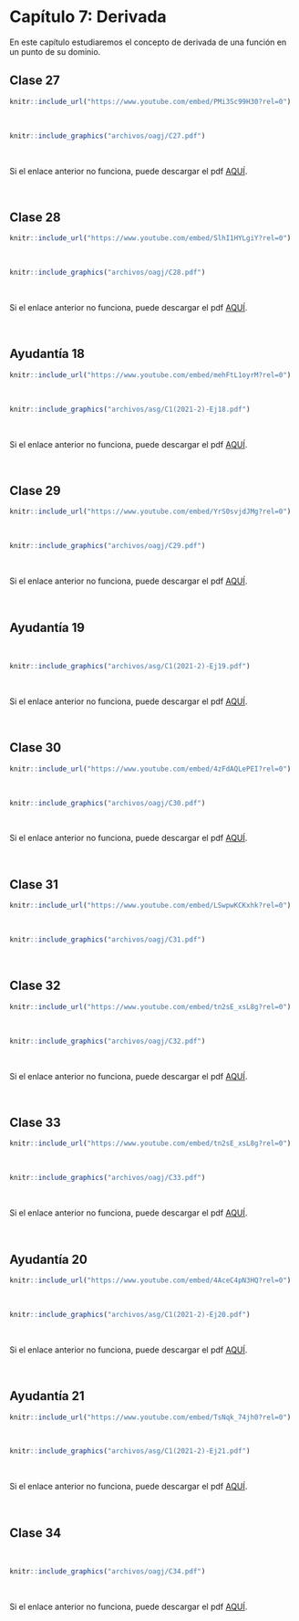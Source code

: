 
# Capítulo 7: Derivada {-}

En este capítulo estudiaremos el concepto de derivada de una función en un punto de su dominio.


## Clase 27  

<!--Aquí aparecerán tanto el video como las notas de dicha clase.-->
```r
knitr::include_url("https://www.youtube.com/embed/PMi3Sc99H30?rel=0")
```

</br> <!--Esto se pone para que se genere un espacio en blanco en la salida html-->


```r
knitr::include_graphics("archivos/oagj/C27.pdf")
```

<br/>

Si el enlace anterior no funciona, puede descargar el pdf [AQUÍ](archivos/oagj/C27.pdf).


<br/>

## Clase 28  

<!--Aquí aparecerán tanto el video como las notas de dicha clase.-->
```r
knitr::include_url("https://www.youtube.com/embed/SlhI1HYLgiY?rel=0")
```

</br> <!--Esto se pone para que se genere un espacio en blanco en la salida html-->


```r
knitr::include_graphics("archivos/oagj/C28.pdf")
```

<br/>

Si el enlace anterior no funciona, puede descargar el pdf [AQUÍ](archivos/oagj/C28.pdf).


<br/>

## Ayudantía 18 {#ayudantia18}

<!--Aquí aparecerán tanto el video como las notas de dicha clase.-->
```r
knitr::include_url("https://www.youtube.com/embed/mehFtL1oyrM?rel=0")
```

</br> <!--Esto se pone para que se genere un espacio en blanco en la salida html-->


```r
knitr::include_graphics("archivos/asg/C1(2021-2)-Ej18.pdf")
```

</br>

Si el enlace anterior no funciona, puede descargar el pdf [AQUÍ](archivos/asg/C1(2021-2)-Ej18.pdf).


<br/>

## Clase 29 

<!--Aquí aparecerán tanto el video como las notas de dicha clase.-->
```r
knitr::include_url("https://www.youtube.com/embed/YrS0svjdJMg?rel=0")
```

</br> <!--Esto se pone para que se genere un espacio en blanco en la salida html-->


```r
knitr::include_graphics("archivos/oagj/C29.pdf")
```

<br/>

Si el enlace anterior no funciona, puede descargar el pdf [AQUÍ](archivos/oagj/C29.pdf).


<br/>


## Ayudantía 19 {#ayudantia19}


</br> <!--Esto se pone para que se genere un espacio en blanco en la salida html-->


```r
knitr::include_graphics("archivos/asg/C1(2021-2)-Ej19.pdf")
```

</br>

Si el enlace anterior no funciona, puede descargar el pdf [AQUÍ](archivos/asg/C1(2021-2)-Ej19.pdf).


<br/>

## Clase 30 

<!--Aquí aparecerán tanto el video como las notas de dicha clase.-->
```r
knitr::include_url("https://www.youtube.com/embed/4zFdAQLePEI?rel=0")
```

</br> <!--Esto se pone para que se genere un espacio en blanco en la salida html-->


```r
knitr::include_graphics("archivos/oagj/C30.pdf")
```

<br/> 

Si el enlace anterior no funciona, puede descargar el pdf [AQUÍ](archivos/oagj/C30.pdf).


<br/>


## Clase 31 

<!--Aquí aparecerán tanto el video como las notas de dicha clase.-->
```r
knitr::include_url("https://www.youtube.com/embed/LSwpwKCKxhk?rel=0")
```

</br> <!--Esto se pone para que se genere un espacio en blanco en la salida html-->


```r
knitr::include_graphics("archivos/oagj/C31.pdf")
```

<br/> 

## Clase 32 

<!--Aquí aparecerán tanto el video como las notas de dicha clase.-->
```r
knitr::include_url("https://www.youtube.com/embed/tn2sE_xsL8g?rel=0")
```

</br> <!--Esto se pone para que se genere un espacio en blanco en la salida html-->


```r
knitr::include_graphics("archivos/oagj/C32.pdf")
```

<br/> 

Si el enlace anterior no funciona, puede descargar el pdf [AQUÍ](archivos/oagj/C32.pdf).


<br/>

## Clase 33 

<!--Aquí aparecerán tanto el video como las notas de dicha clase.-->
```r
knitr::include_url("https://www.youtube.com/embed/tn2sE_xsL8g?rel=0")
```

</br> <!--Esto se pone para que se genere un espacio en blanco en la salida html-->


```r
knitr::include_graphics("archivos/oagj/C33.pdf")
```

<br/> 

Si el enlace anterior no funciona, puede descargar el pdf [AQUÍ](archivos/oagj/C33.pdf).


<br/>

## Ayudantía 20 {#ayudantia20}

<!--Aquí aparecerán tanto el video como las notas de dicha clase.-->
```r
knitr::include_url("https://www.youtube.com/embed/4AceC4pN3HQ?rel=0")
```

</br> <!--Esto se pone para que se genere un espacio en blanco en la salida html-->


```r
knitr::include_graphics("archivos/asg/C1(2021-2)-Ej20.pdf")
```

</br>

Si el enlace anterior no funciona, puede descargar el pdf [AQUÍ](archivos/asg/C1(2021-2)-Ej20.pdf).


<br/>

## Ayudantía 21 {#ayudantia21}

<!--Aquí aparecerán tanto el video como las notas de dicha clase.-->
```r
knitr::include_url("https://www.youtube.com/embed/TsNqk_74jh0?rel=0")
```

</br> <!--Esto se pone para que se genere un espacio en blanco en la salida html-->


```r
knitr::include_graphics("archivos/asg/C1(2021-2)-Ej21.pdf")
```

</br>

Si el enlace anterior no funciona, puede descargar el pdf [AQUÍ](archivos/asg/C1(2021-2)-Ej21.pdf).

</br>



## Clase 34 

<!--Aquí aparecerán tanto el video como las notas de dicha clase.-->

</br> <!--Esto se pone para que se genere un espacio en blanco en la salida html-->


```r
knitr::include_graphics("archivos/oagj/C34.pdf")
```

<br/> 

Si el enlace anterior no funciona, puede descargar el pdf [AQUÍ](archivos/oagj/C34.pdf).


<br/>

